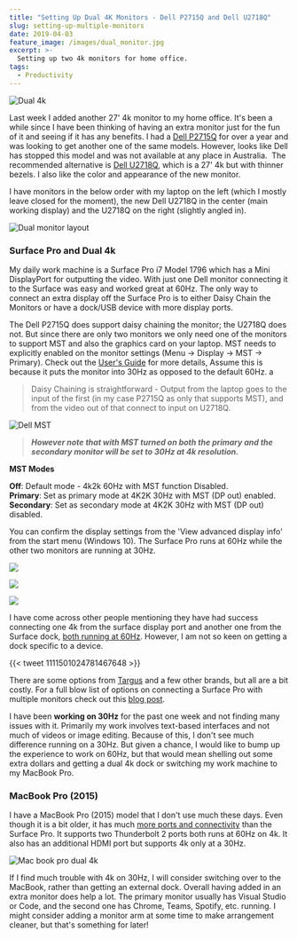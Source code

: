 ```yaml
---
title: "Setting Up Dual 4K Monitors - Dell P2715Q and Dell U2718Q"
slug: setting-up-multiple-monitors
date: 2019-04-03
feature_image: /images/dual_monitor.jpg
excerpt: >-
  Setting up two 4k monitors for home office.
tags:
  - Productivity
---
```

![Dual 4k](/images/dual_monitor.jpg)

Last week I added another 27' 4k monitor to my home office. It's been a while since I have been thinking of having an extra monitor just for the fun of it and seeing if it has any benefits. I had a [Dell P2715Q](https://www.amazon.com/Dell-Monitor-P2715Q-27-Inch-LED-Lit/dp/B00PC9HFO8) for over a year and was looking to get another one of the same models. However, looks like Dell has stopped this model and was not available at any place in Australia.  The recommended alternative is [Dell U2718Q](https://www.amazon.com/DELL-Screen-LED-Lit-Monitor-U2718Q/dp/B073VYVX5S/), which is a 27' 4k but with thinner bezels. I also like the color and appearance of the new monitor.

I have monitors in the below order with my laptop on the left (which I mostly leave closed for the moment), the new Dell U2718Q in the center (main working display) and the U2718Q on the right (slightly angled in).

![Dual monitor layout](/images/dual_monitor_layout.jpg)

### Surface Pro and Dual 4k

My daily work machine is a Surface Pro i7 Model 1796 which has a Mini DisplayPort for outputting the video. With just one Dell monitor connecting it to the Surface was easy and worked great at 60Hz. The only way to connect an extra display off the Surface Pro is to either Daisy Chain the Monitors or have a dock/USB device with more display ports.

The Dell P2715Q does support daisy chaining the monitor; the U2718Q does not. But since there are only two monitors we only need one of the monitors to support MST and also the graphics card on your laptop. MST needs to explicitly enabled on the monitor settings (Menu -> Display -> MST -> Primary). Check out the [User's Guide](https://cdn.cnetcontent.com/a6/3a/a63a60d9-e04e-4eee-bba0-58e8fcd4371f.pdf) for more details, Assume this is because it puts the monitor into 30Hz as opposed to the default 60Hz. a

> Daisy Chaining is straightforward - Output from the laptop goes to the input of the first (in my case P2715Q as only that supports MST), and from the video out of that connect to input on U2718Q.

![Dell MST](/images/dual_monitor_mst.jpg)

> _**However note that with MST turned on both the primary and the secondary monitor will be set to 30Hz at 4k resolution.**_

**MST Modes**

**Off**: Default mode - 4k2k 60Hz with MST function Disabled.  
**Primary**: Set as primary mode at 4K2K 30Hz with MST (DP out) enabled.  
**Secondary**: Set as secondary mode at 4K2K 30Hz with MST (DP out) disabled.

You can confirm the display settings from the 'View advanced display info' from the start menu (Windows 10). The Surface Pro runs at 60Hz while the other two monitors are running at 30Hz.

![](/images/dual_monitor_surface_display_settings.jpg)

![](/images/dual_monitor_p2715q_display_settings.jpg)

![](/images/dual_monitor_u2718q_display_settings.jpg)

I have come across other people mentioning they have had success connecting one 4k from the surface display port and another one from the Surface dock, [both running at 60Hz](https://www.petri.com/run-two-4k-monitors-surface). However, I am not so keen on getting a dock specific to a device.

{{< tweet 1111501024781467648 >}}

There are some options from [Targus](https://www.targus.com/au/docking-stations) and a few other brands, but all are a bit costly. For a full blow list of options on connecting a Surface Pro with multiple monitors check out this [blog post](https://dancharblog.wordpress.com/2018/04/28/surface-book-2-core-i7-with-dual-triple-monitors/).

I have been **working on 30Hz** for the past one week and not finding many issues with it. Primarily my work involves text-based interfaces and not much of videos or image editing. Because of this, I don't see much difference running on a 30Hz. But given a chance, I would like to bump up the experience to work on 60Hz, but that would mean shelling out some extra dollars and getting a dual 4k dock or switching my work machine to my MacBook Pro.

### MacBook Pro (2015)

I have a MacBook Pro (2015) model that I don't use much these days. Even though it is a bit older, it has much [more ports and connectivity](https://support.apple.com/kb/SP719?locale=en_US) than the Surface Pro. It supports two Thunderbolt 2 ports both runs at 60Hz on 4k. It also has an additional HDMI port but supports 4k only at a 30Hz.

![Mac book pro dual 4k](/images/dual_monitor_mac.jpg)

If I find much trouble with 4k on 30Hz, I will consider switching over to the MacBook, rather than getting an external dock. Overall having added in an extra monitor does help a lot. The primary monitor usually has Visual Studio or Code, and the second one has Chrome, Teams, Spotify, etc. running. I might consider adding a monitor arm at some time to make arrangement cleaner, but that's something for later!